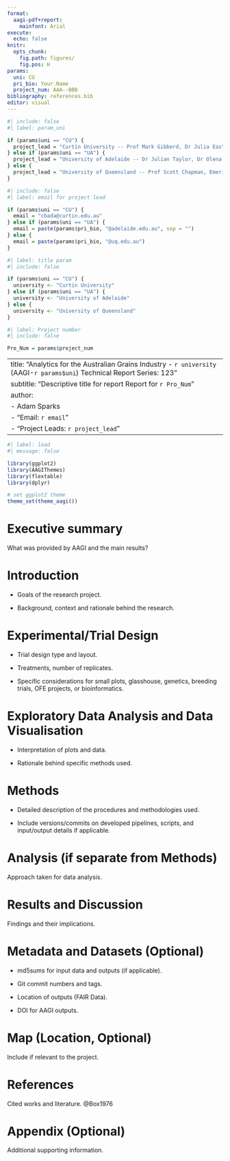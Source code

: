 ```yaml
---
format:
  aagi-pdf+report:
    mainfont: Arial
execute: 
  echo: false
knitr:
  opts_chunk:
    fig.path: figures/
    fig.pos: H
params:
  uni: CU
  pri_bio: Your.Name
  project_num: AAA--BBB
bibliography: references.bib
editor: visual
---
```


```r
#| include: false
#| label: param_uni

if (params$uni == "CU") {
  project_lead = "Curtin University -- Prof Mark Gibberd, Dr Julia Easton, Prof Adam Sparks"
} else if (params$uni == "UA") {
  project_lead = "University of Adelaide -- Dr Julian Taylor, Dr Olena Kravchuck"
} else {
  project_lead = "University of Queensland -- Prof Scott Chapman, Emeritus Prof Kaye Basford"
}
```

```r
#| include: false
#| label: email for project lead

if (params$uni == "CU") {
  email = "cbada@curtin.edu.au"
} else if (params$uni == "UA") {
  email = paste(params$pri_bio, "@adelaide.edu.au", sep = "")
} else {
  email = paste(params$pri_bio, "@uq.edu.au")
}
```

```r
#| label: title param
#| include: false

if (params$uni == "CU") {
  university <- "Curtin University"
} else if (params$uni == "UA") {
  university <- "University of Adelaide"
} else {
  university <- "University of Queensland"
}

```

```r
#| label: Project number
#| include: false

Pro_Num = params$project_num
```

```{=latex}
%\begin{titlepage}

%\thispagestyle{Title_page}

%\vspace*{-2cm}

%  \begin{center}
%    \includegraphics[height=3cm]{assets/AAGI_logo.pdf}    
%  \end{center}

%  \vfill
  
%  \rule{\textwidth}{0.5pt}

%  \begin{FlushRight}

%    \Huge
%    \textcolor{aagiteal}{\textbf{Analytics for the Australian Grains Industry 
%      -\\ `r university` (AAGI-`r params$uni`)\\
%      Technical Report Series: 123}}\\[6mm]
      
%    \Large
%    {\textbf{Informative title for report}}\\
%    \vspace{2mm}{\textbf{Report for `r Pro_Num`}}\\[5mm]

%    \normalsize
%    \textbf{Your Name}\\
%    \vspace*{0.4cm}
%    \textbf{Email:}\; \texttt{%
%      \href{mailto:`r email`}%
%      {`r email`}}\\[8mm]
%    \textbf{Project Leads: `r project_lead`}\\[8mm]
      
%    \today
%  \end{FlushRight}
%  \rule{\textwidth}{0.5pt}
  
%  \vfill
  
%\end{titlepage}
```
---
title: "Analytics for the Australian Grains Industry - `r university` (AAGI-`r params$uni`)  \n Technical Report Series: 123"
subtitle: "Descriptive title for report  \n Report for `r Pro_Num`"
author: 
  - Adam Sparks
  - "Email: `r email`"
  - "Project Leads: `r project_lead`"
---

```r
#| label: load
#| message: false

library(ggplot2)
library(AAGIThemes)
library(flextable)
library(dplyr)

# set ggplot2 theme
theme_set(theme_aagi())
```

\newpage

```{=latex}
\clearpage
\setcounter{page}{1}
```
\tableofcontents

\newpage

# Executive summary

What was provided by AAGI and the main results?

# Introduction

-   Goals of the research project.

-   Background, context and rationale behind the research.

# Experimental/Trial Design

-   Trial design type and layout.

-   Treatments, number of replicates.

-   Specific considerations for small plots, glasshouse, genetics, breeding trials, OFE projects, or bioinformatics.

# Exploratory Data Analysis and Data Visualisation

-   Interpretation of plots and data.

-   Rationale behind specific methods used.

# Methods

-   Detailed description of the procedures and methodologies used.

-   Include versions/commits on developed pipelines, scripts, and input/output details if applicable.

# Analysis (if separate from Methods)

Approach taken for data analysis.

# Results and Discussion

Findings and their implications.

# Metadata and Datasets (Optional)

-   md5sums for input data and outputs (if applicable).

-   Git commit numbers and tags.

-   Location of outputs (FAIR Data).

-   DOI for AAGI outputs.

# Map (Location, Optional)

Include if relevant to the project.

# References

Cited works and literature. @Box1976

::: {#refs}
:::

# Appendix (Optional)

Additional supporting information.
